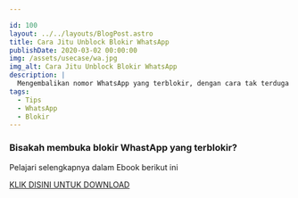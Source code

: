 ```yaml
---

id: 100
layout: ../../layouts/BlogPost.astro
title: Cara Jitu Unblock Blokir WhatsApp
publishDate: 2020-03-02 00:00:00
img: /assets/usecase/wa.jpg
img_alt: Cara Jitu Unblock Blokir WhatsApp
description: |
  Mengembalikan nomor WhatsApp yang terblokir, dengan cara tak terduga!
tags:
  - Tips
  - WhatsApp
  - Blokir
---
```


### Bisakah membuka blokir WhastApp yang terblokir?

Pelajari selengkapnya dalam Ebook berikut ini

[KLIK DISINI UNTUK DOWNLOAD](https://wa.me/6285609310304?text=Ebook%20Unlock%20Banned)
